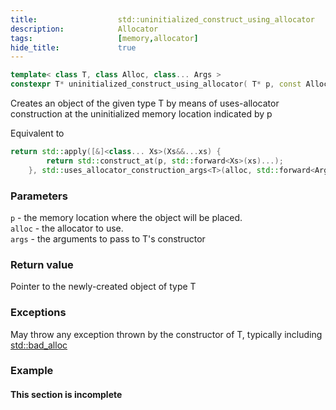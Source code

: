 ```yaml
---
title:                  std::uninitialized_construct_using_allocator
description:            Allocator
tags:                   [memory,allocator]
hide_title:             true
---
```



<ClassSummary name="uninitialized_construct_using_allocator" namespaces="std" folder="memory" headerName="memory"/>


```cpp title='Since C++20'
template< class T, class Alloc, class... Args >
constexpr T* uninitialized_construct_using_allocator( T* p, const Alloc& alloc, Args&&... args );
```

Creates an object of the given type T by means of uses-allocator construction at the uninitialized memory location indicated by p

Equivalent to
```cpp
return std::apply([&]<class... Xs>(Xs&&...xs) {
        return std::construct_at(p, std::forward<Xs>(xs)...);
    }, std::uses_allocator_construction_args<T>(alloc, std::forward<Args>(args)...));
```

### Parameters
`p`	-	the memory location where the object will be placed. <br/>
`alloc`	-	the allocator to use. <br/>
`args`	-	the arguments to pass to T's constructor

### Return value
Pointer to the newly-created object of type T

### Exceptions
May throw any exception thrown by the constructor of T, typically including [std::bad_alloc](../bad_alloc)

### Example
#### This section is incomplete
